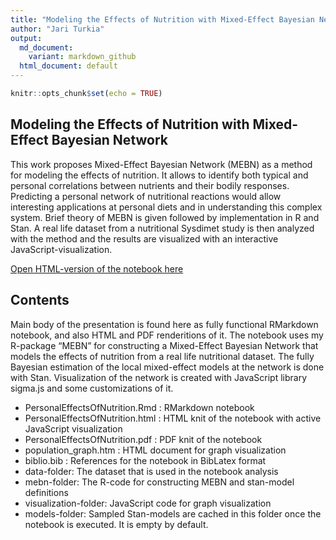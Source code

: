 ```yaml
---
title: "Modeling the Effects of Nutrition with Mixed-Effect Bayesian Network"
author: "Jari Turkia"
output: 
  md_document:
    variant: markdown_github
  html_document: default
---
```


```r
knitr::opts_chunk$set(echo = TRUE)
```

## Modeling the Effects of Nutrition with Mixed-Effect Bayesian Network

This work proposes Mixed-Effect Bayesian Network (MEBN) as a method for modeling the effects of nutrition. It allows to identify both typical and personal correlations between nutrients and their bodily responses. Predicting a personal network of nutritional reactions would allow interesting applications at personal diets and in understanding this complex system. Brief theory of MEBN is given followed by implementation in R and Stan. A real life dataset from a nutritional Sysdimet study is then analyzed with the method and the results are visualized with an interactive JavaScript-visualization.

[Open HTML-version of the notebook here](http://htmlpreview.github.io/?https://github.com/turkiaj/StanCon2018/blob/master/PersonalEffectsOfNutrition.html)


## Contents

Main body of the presentation is found here as fully functional RMarkdown notebook, and also HTML and PDF renderitions of it. The notebook uses my R-package "MEBN" for constructing a Mixed-Effect Bayesian Network that models the effects of nutrition from a real life nutritional dataset. The fully Bayesian estimation of the local mixed-effect models at the network is done with Stan. Visualization of the network is created with JavaScript library sigma.js and some customizations of it.

- PersonalEffectsOfNutrition.Rmd : RMarkdown notebook
- PersonalEffectsOfNutrition.html : HTML knit of the notebook with active JavaScript visualization
- PersonalEffectsOfNutrition.pdf : PDF knit of the notebook
- population_graph.htm : HTML document for graph visualization
- biblio.bib : References for the notebook in BibLatex format
- data-folder: The dataset that is used in the notebook analysis
- mebn-folder: The R-code for constructing MEBN and stan-model definitions
- visualization-folder: JavaScript code for graph visualization
- models-folder: Sampled Stan-models are cached in this folder once the notebook is executed. It is empty by default.


